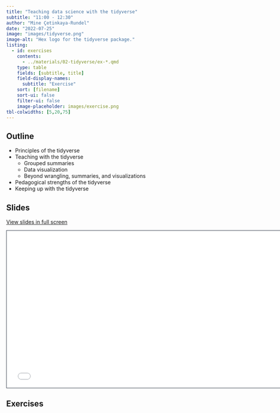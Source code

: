 ```yaml
---
title: "Teaching data science with the tidyverse"
subtitle: "11:00 - 12:30"
author: "Mine Çetinkaya-Rundel"
date: "2022-07-25"
image: "images/tidyverse.png"
image-alt: "Hex logo for the tidyverse package."
listing:
  - id: exercises
    contents:
      - ../materials/02-tidyverse/ex-*.qmd
    type: table
    fields: [subtitle, title]
    field-display-names:
      subtitle: "Exercise"
    sort: [filename]
    sort-ui: false
    filter-ui: false
    image-placeholder: images/exercise.png
tbl-colwidths: [5,20,75]
---
```


## Outline

-   Principles of the tidyverse
-   Teaching with the tidyverse
    -   Grouped summaries
    -   Data visualization
    -   Beyond wrangling, summaries, and visualizations
-   Pedagogical strengths of the tidyverse
-   Keeping up with the tidyverse

## Slides

[View slides in full screen](../materials/02-tidyverse/index.html)

```{=html}
<iframe class="slide-deck" src="../materials/02-tidyverse/" height="420" width="747" style="border: 1px solid #2e3846;"></iframe>
```
## Exercises

::: {#exercises}
:::
